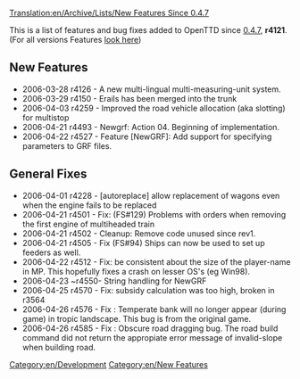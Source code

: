 [[Translation:en/Archive/Lists/New Features Since 0.4.7]]


This is a list of features and bug fixes added to OpenTTD since [[en/Archive/OpenTTD/OpenTTD 0.4.7|0.4.7]], '''r4121'''. (For all versions Features [[:Category:en/New Features|look here]])


==New Features==

* 2006-03-28 r4126 - A new multi-lingual multi-measuring-unit system.
* 2006-03-29 r4150 - Erails has been merged into the trunk
* 2006-04-03 r4259 - Improved the road vehicle allocation (aka slotting) for multistop
* 2006-04-21 r4493 - Newgrf: Action 04. Beginning of implementation. 
* 2006-04-22 r4527 - Feature [NewGRF]: Add support for specifying parameters to GRF files.

==General Fixes==

* 2006-04-01 r4228 - [autoreplace] allow replacement of wagons even when the engine fails to be replaced
* 2006-04-21 r4501 - Fix: (FS#129) Problems with orders when removing the first engine of multiheaded train
* 2006-04-21 r4502 - Cleanup: Remove code unused since rev1. 
* 2006-04-21 r4505 - Fix (FS#94) Ships can now be used to set up feeders as well. 
* 2006-04-22 r4512 - Fix: be consistent about the size of the player-name in MP. This hopefully fixes a crash on lesser OS's (eg Win98).
* 2006-04-23 ~r4550- String handling for NewGRF
* 2006-04-25 r4570 - Fix: subsidy calculation was too high, broken in r3564
* 2006-04-26 r4576 - Fix : Temperate bank will no longer appear (during game) in tropic landscape. This bug is from the original game.
* 2006-04-26 r4585 - Fix : Obscure road dragging bug. The road build command did not return the appropiate error message of invalid-slope when building road.


[[Category:en/Development]][[Category:en/New Features]]
